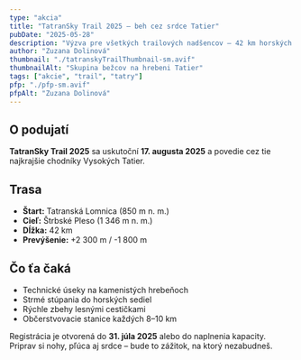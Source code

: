 ```yaml
---
type: "akcia"
title: "TatranSky Trail 2025 – beh cez srdce Tatier"
pubDate: "2025-05-28"
description: "Výzva pre všetkých trailových nadšencov – 42 km horských chodníkov s dychberúcimi výhľadmi."
author: "Zuzana Dolinová"
thumbnail: "./tatranskyTrailThumbnail-sm.avif"
thumbnailAlt: "Skupina bežcov na hrebeni Tatier"
tags: ["akcie", "trail", "tatry"]
pfp: "./pfp-sm.avif"
pfpAlt: "Zuzana Dolinová"
---
```


## O podujatí

**TatranSky Trail 2025** sa uskutoční **17. augusta 2025** a povedie cez tie najkrajšie chodníky Vysokých Tatier.

## Trasa
- **Štart:** Tatranská Lomnica (850 m n. m.)
- **Cieľ:** Štrbské Pleso (1 346 m n. m.) 
- **Dĺžka:** 42 km 
- **Prevýšenie:** +2 300 m / -1 800 m 

## Čo ťa čaká
- Technické úseky na kamenistých hrebeňoch 
- Strmé stúpania do horských sediel 
- Rýchle zbehy lesnými cestičkami 
- Občerstvovacie stanice každých 8–10 km 

Registrácia je otvorená do **31. júla 2025** alebo do naplnenia kapacity. 
Priprav si nohy, pľúca aj srdce – bude to zážitok, na ktorý nezabudneš.
